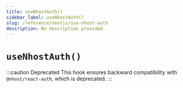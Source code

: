 ```yaml
---
title: useNhostAuth()
sidebar_label: useNhostAuth()
slug: /reference/nextjs/use-nhost-auth
description: No description provided.
---
```


# `useNhostAuth()`

:::caution Deprecated
This hook ensures backward compatibility with `@nhost/react-auth`, which is deprecated.
:::
